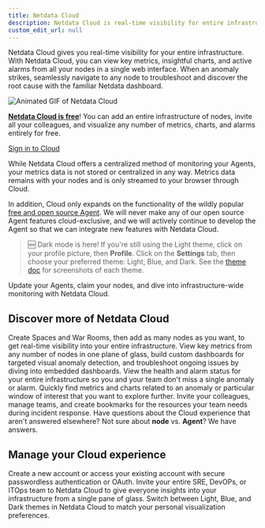 ```yaml
---
title: Netdata Cloud
description: Netdata Cloud is real-time visibility for entire infrastructures. View key metrics, insightful charts, and active alarms from all your nodes.
custom_edit_url: null
---
```



Netdata Cloud gives you real-time visibility for your entire infrastructure. With Netdata Cloud, you can view key metrics, insightful charts, and active alarms from all your nodes in a single web interface. When an anomaly strikes, seamlessly navigate to any node to troubleshoot and discover the root cause with the familiar Netdata dashboard.

![Animated GIF of Netdata Cloud](https://user-images.githubusercontent.com/1153921/80828986-1ebb3b00-8b9b-11ea-957f-2c8d0d009e44.gif)

**[Netdata Cloud is free](/docs/cloud/faq-glossary#how-much-does-netdata-cost-how-and-why-is-it-free)**! You can add an entire infrastructure of nodes, invite all your colleagues, and visualize any
number of metrics, charts, and alarms entirely for free.

<p><a href="https://app.netdata.cloud" className="button button--lg">Sign in to Cloud</a></p>

While Netdata Cloud offers a centralized method of monitoring your Agents, your metrics data is not stored or
centralized in any way. Metrics data remains with your nodes and is only streamed to your browser through Cloud. 

In addition, Cloud only expands on the functionality of the wildly popular [free and open source Agent](/docs/agent/).
We will never make any of our open source Agent features cloud-exclusive, and we will actively continue to develop the
Agent so that we can integrate new features with Netdata Cloud.

> 🆕 Dark mode is here! If you're still using the Light theme, click on your profile picture, then **Profile**. Click on
the **Settings** tab, then choose your preferred theme: Light, Blue, and Dark. See the [theme
doc](/docs/cloud/manage/themes) for screenshots of each theme.

<Start>
  <StartBox href="/docs/cloud/get-started/" title="Get started guide" button="Read now">
    Update your Agents, claim your nodes, and dive into infrastructure-wide monitoring with Netdata Cloud.
  </StartBox>
</Start>

## Discover more of Netdata Cloud

<Discover>
  <DiscoverBox 
    href="/docs/cloud/organize" 
    title="Organize">
    Create Spaces and War Rooms, then add as many nodes as you want, to get real-time visibility into your entire infrastructure.
  </DiscoverBox>
  <DiscoverBox 
    href="/docs/cloud/visualize" 
    title="Visualize">
    View key metrics from any number of nodes in one plane of glass, build custom dashboards for targeted visual anomaly detection, and troubleshoot ongoing issues by diving into embedded dashboards.
  </DiscoverBox>
  <DiscoverBox 
    href="/docs/cloud/monitor" 
    title="Monitor">
    View the health and alarm status for your entire infrastructure so you and your team don't miss a single anomaly or alarm.
  </DiscoverBox>
  <DiscoverBox 
    href="/docs/cloud/insights/metric-correlations" 
    title="Metric Correlations">
    Quickly find metrics and charts related to an anomaly or particular window of interest that you want to explore further.
  </DiscoverBox>
  <DiscoverBox 
    href="/docs/cloud/collaborate" 
    title="Collaborate">
    Invite your colleagues, manage teams, and create bookmarks for the resources your team needs during incident response.
  </DiscoverBox>
  <DiscoverBox 
    href="/docs/cloud/faq-glossary" 
    title="FAQ &amp; glossary">
    Have questions about the Cloud experience that aren't answered elsewhere? Not sure about <strong>node</strong> vs. <strong>Agent</strong>? We have answers.
  </DiscoverBox>
</Discover>

## Manage your Cloud experience

<Discover>
  <DiscoverBox 
    href="/docs/cloud/manage/sign-in" 
    title="Sign in with email, Google, or GitHub">
    Create a new account or access your existing account with secure passwordless authentication or OAuth.
  </DiscoverBox>
  <DiscoverBox 
    href="/docs/cloud/collaborate/invite-your-team" 
    title="Invite your team">
    Invite your entire SRE, DevOPs, or ITOps team to Netdata Cloud to give everyone insights into your infrastructure from a single pane of glass.
  </DiscoverBox>
  <DiscoverBox 
    href="/docs/cloud/manage/themes" 
    title="Choose your Netdata Cloud theme">
    Switch between Light, Blue, and Dark themes in Netdata Cloud to match your personal visualization preferences.
  </DiscoverBox>
</Discover>
